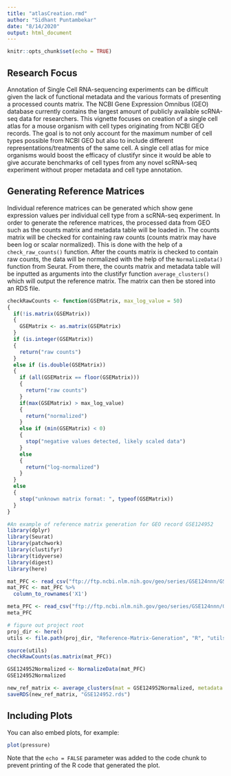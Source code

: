 ```yaml
---
title: "atlasCreation.rmd"
author: "Sidhant Puntambekar"
date: "8/14/2020"
output: html_document
---
```


```r
knitr::opts_chunk$set(echo = TRUE)
```

## Research Focus

Annotation of Single Cell RNA-sequencing experiments can be difficult given the lack of functional metadata and the various formats of presenting a processed counts matrix. The NCBI Gene Expression Omnibus (GEO) database currently contains the largest amount of publicly available scRNA-seq data for researchers. This vignette focuses on creation of a single cell atlas for a mouse organism with cell types originating from NCBI GEO records. The goal is to not only account for the maximum number of cell types possible from NCBI GEO but also to include different representations/treatments of the same cell. A single cell atlas for mice organisms would boost the efficacy of clustifyr since it would be able to give accurate benchmarks of cell types from any novel scRNA-seq experiment without proper metadata and cell type annotation. 

## Generating Reference Matrices

Individual reference matrices can be generated which show gene expression values per individual cell type from a scRNA-seq experiment. In order to generate the reference matrices, the processed data from GEO such as the counts matrix and metadata table will be loaded in. The counts matrix will be checked for containing raw counts (counts matrix may have been log or scalar normalized). This is done with the help of a `check_raw_counts()` function. After the counts matrix is checked to contain raw counts, the data will be normalized with the help of the `NormalizeData()` function from Seurat. From there, the counts matrix and metadata table will be inputted as arguments into the clustifyr function `average_clusters()` which will output the reference matrix. The matrix can then be stored into an RDS file.

```r
checkRawCounts <- function(GSEMatrix, max_log_value = 50)
{
  if(!is.matrix(GSEMatrix))
  {
    GSEMatrix <- as.matrix(GSEMatrix)
  }
  if (is.integer(GSEMatrix))
  {
    return("raw counts")
  }
  else if (is.double(GSEMatrix))
  {
    if (all(GSEMatrix == floor(GSEMatrix)))
    {
      return("raw counts")
    }
    if(max(GSEMatrix) > max_log_value)
    {
      return("normalized")
    }
    else if (min(GSEMatrix) < 0)
    {
      stop("negative values detected, likely scaled data")
    }
    else
    {
      return("log-normalized")
    }
  }
  else
  {
    stop("unknown matrix format: ", typeof(GSEMatrix))
  }
}
```

```r
#An example of reference matrix generation for GEO record GSE124952
library(dplyr)
library(Seurat)
library(patchwork)
library(clustifyr)
library(tidyverse)
library(digest)
library(here)

mat_PFC <- read_csv("ftp://ftp.ncbi.nlm.nih.gov/geo/series/GSE124nnn/GSE124952/suppl/GSE124952_expression_matrix.csv.gz")
mat_PFC <- mat_PFC %>%
  column_to_rownames('X1')

meta_PFC <- read_csv("ftp://ftp.ncbi.nlm.nih.gov/geo/series/GSE124nnn/GSE124952/suppl/GSE124952_meta_data.csv.gz")
meta_PFC

# figure out project root
proj_dir <- here()
utils <- file.path(proj_dir, "Reference-Matrix-Generation", "R", "utils", "utils.r")

source(utils)
checkRawCounts(as.matrix(mat_PFC))

GSE124952Normalized <- NormalizeData(mat_PFC)
GSE124952Normalized

new_ref_matrix <- average_clusters(mat = GSE124952Normalized, metadata = meta_PFC$CellType, if_log = FALSE)
saveRDS(new_ref_matrix, "GSE124952.rds")
```

## Including Plots

You can also embed plots, for example:

```r
plot(pressure)
```

Note that the `echo = FALSE` parameter was added to the code chunk to prevent printing of the R code that generated the plot.

